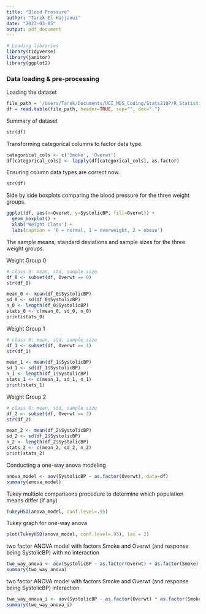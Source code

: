 ```yaml
---
title: "Blood Pressure"
author: "Tarek El-Hajjaoui"
date: "2023-03-05"
output: pdf_document
---
```


```r
# Loading libraries
library(tidyverse)
library(janitor)
library(ggplot2)
```

### Data loading & pre-processing

Loading the dataset
```r
file_path = '/Users/Tarek/Documents/UCI_MDS_Coding/Stats210P/R_Statistical_Modeling/BloodPressure/Blood.txt'
df = read.table(file_path, header=TRUE, sep="", dec=".")
```

Summary of dataset
```r
str(df)
```

Transforming categorical columns to factor data type.
```r
categorical_cols <- c('Smoke', 'Overwt')
df[categorical_cols] <- lapply(df[categorical_cols], as.factor)
```

Ensuring column data types are correct now.
```r
str(df)
```

\newpage

Side by side boxplots comparing the blood pressure for the three weight groups.
```r
ggplot(df, aes(x=Overwt, y=SystolicBP, fill=Overwt)) + 
  geom_boxplot() + 
  xlab('Weight Class') +
  labs(caption = '0 = normal, 1 = overweight, 2 = obese')
```

\newpage

The sample means, standard deviations and sample sizes for the three weight groups.

Weight Group 0
```r
# class 0: mean, std, sample size
df_0 <- subset(df, Overwt == 0)
str(df_0)
```

```r
mean_0 <- mean(df_0$SystolicBP)
sd_0 <- sd(df_0$SystolicBP)
n_0 <- length(df_0$SystolicBP)
stats_0 <- c(mean_0, sd_0, n_0)
print(stats_0)
```

Weight Group 1
```r
# class 0: mean, std, sample size
df_1 <- subset(df, Overwt == 1)
str(df_1)
```

```r
mean_1 <- mean(df_1$SystolicBP)
sd_1 <- sd(df_1$SystolicBP)
n_1 <- length(df_1$SystolicBP)
stats_1 <- c(mean_1, sd_1, n_1)
print(stats_1)
```

Weight Group 2
```r
# class 0: mean, std, sample size
df_2 <- subset(df, Overwt == 2)
str(df_2)
```

```r
mean_2 <- mean(df_2$SystolicBP)
sd_2 <- sd(df_2$SystolicBP)
n_2 <- length(df_2$SystolicBP)
stats_2 <- c(mean_2, sd_2, n_2)
print(stats_2)
```

\newpage

Conducting a one-way anova modeling
```r
anova_model <- aov(SystolicBP ~ as.factor(Overwt), data=df)
summary(anova_model)
```


Tukey multiple comparisons procedure to determine which population means differ (if any)
```r
TukeyHSD(anova_model, conf.level=.95)
```

Tukey graph for one-way anova
```r
plot(TukeyHSD(anova_model, conf.level=.95), las = 2)
```

\newpage

two factor ANOVA model with factors Smoke and Overwt (and response being SystolicBP) with no interaction
```r
two_way_anova <- aov(SystolicBP ~ as.factor(Overwt) + as.factor(Smoke), data=df)
summary(two_way_anova)
```

two factor ANOVA model with factors Smoke and Overwt (and response being SystolicBP) interaction
```r
two_way_anova_i <- aov(SystolicBP ~ as.factor(Overwt) * as.factor(Smoke), data=df)
summary(two_way_anova_i)
```
